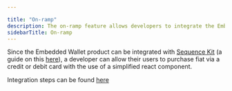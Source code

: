 ---

title: "On-ramp"
description: The on-ramp feature allows developers to integrate the Embedded Wallet with Sequence Kit, enabling users to easily purchase fiat currency using a credit or debit card through a simplified react component.
sidebarTitle: On-ramp
---


Since the Embedded Wallet product can be integrated with [Sequence Kit](/sdk/web/overview) (a guide on this [here](/guides/custom-marketplace#7-optional-integrate-embedded-wallet-into-sequence-kit)), a developer can allow their users to purchase fiat via a credit or debit card with the use of a simplified react component.

Integration steps can be found [here](/sdk/web/guides/on-ramp)
